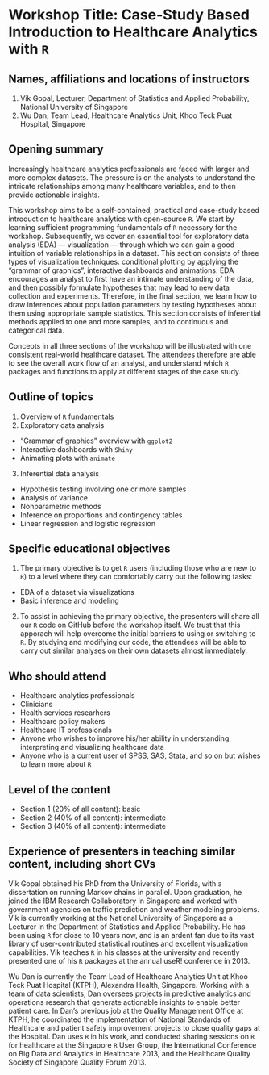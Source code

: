 # Workshop Title: Case-Study Based Introduction to Healthcare Analytics with `R`


## Names, affiliations and locations of instructors
1. Vik Gopal, Lecturer, Department of Statistics and Applied Probability, National University of Singapore
2. Wu Dan, Team Lead, Healthcare Analytics Unit, Khoo Teck Puat Hospital, Singapore


## Opening summary
Increasingly healthcare analytics professionals are faced with larger and more complex datasets. The pressure is on the analysts to understand the intricate relationships among many healthcare variables, and to then provide actionable insights.

This workshop aims to be a self-contained, practical and case-study based introduction to healthcare analytics with open-source `R`. We start by learning sufficient programming fundamentals of `R` necessary for the workshop. Subsequently, we cover an essential tool for exploratory data analysis (EDA) --- visualization --- through which we can gain a good intuition of variable relationships in a dataset. This section consists of three types of visualization techniques: conditional plotting by applying the "grammar of graphics", interactive dashboards and animations. EDA encourages an analyst to first have an intimate understanding of the data, and then possibly formulate hypotheses that may lead to new data collection and experiments. Therefore, in the final section, we learn how to draw inferences about population parameters by testing hypotheses about them using appropriate sample statistics. This section consists of inferential methods applied to one and more samples, and to continuous and categorical data.

Concepts in all three sections of the workshop will be illustrated with one consistent real-world healthcare dataset. The attendees therefore are able to see the overall work flow of an analyst, and understand which `R` packages and functions to apply at different stages of the case study.


## Outline of topics
1. Overview of `R` fundamentals
2. Exploratory data analysis
  * "Grammar of graphics" overview with `ggplot2`
  * Interactive dashboards with `Shiny`
  * Animating plots with `animate`
3. Inferential data analysis
  * Hypothesis testing involving one or more samples
  * Analysis of variance
  * Nonparametric methods
  * Inference on proportions and contingency tables
  * Linear regression and logistic regression


## Specific educational objectives
1. The primary objective is to get `R` users (including those who are new to `R`) to a level where they can comfortably carry out the following tasks:
  * EDA of a dataset via visualizations
  * Basic inference and modeling

2. To assist in achieving the primary objective, the presenters will share all our `R` code on GitHub before the workshop itself. We trust that this apporach will help overcome the initial barriers to using or switching to `R`. By studying and modifying our code, the attendees will be able to carry out similar analyses on their own datasets almost immediately.


## Who should attend
* Healthcare analytics professionals
* Clinicians
* Health services researhers
* Healthcare policy makers
* Healthcare IT professionals
* Anyone who wishes to improve his/her ability in understanding, interpreting and visualizing healthcare data
* Anyone who is a current user of SPSS, SAS, Stata, and so on but wishes to learn more about `R` 


## Level of the content
* Section 1 (20% of all content): basic 
* Section 2 (40% of all content): intermediate
* Section 3 (40% of all content): intermediate


## Experience of presenters in teaching similar content, including short CVs
Vik Gopal obtained his PhD from the University of Florida, with a dissertation on running Markov chains in parallel. Upon graduation, he joined the IBM Research Collaboratory in Singapore and worked with government agencies on traffic prediction and weather modeling problems. Vik is currently working at the National University of Singapore as a Lecturer in the Department of Statistics and Applied Probability. He has been using `R` for close to 10 years now, and is an ardent fan due to its vast library of user-contributed statistical routines and excellent visualization capabilities. Vik teaches `R` in his classes at the university and recently presented one of his `R` packages at the annual useR! conference in 2013.

Wu Dan is currently the Team Lead of Healthcare Analytics Unit at Khoo Teck Puat Hospital (KTPH), Alexandra Health, Singapore. Working with a team of data scientists, Dan oversees projects in predictive analytics and operations research that generate actionable insights to enable better patient care. In Dan's previous job at the Quality Management Office at KTPH, he coordinated the implementation of National Standards of Healthcare and patient safety improvement projects to close quality gaps at the Hospital. Dan uses `R` in his work, and conducted sharing sessions on `R` for healthcare at the Singapore `R` User Group, the International Conference on Big Data and Analytics in Healthcare 2013, and the Healthcare Quality Society of Singapore Quality Forum 2013.
